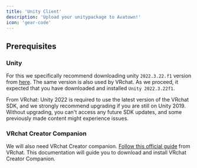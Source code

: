 ```yaml
---
title: 'Unity Client'
description: 'Upload your unitypackage to Avatown!'
icon: 'gear-code'
---
```


## Prerequisites

### Unity

For this we specifically recommend downloading unity `2022.3.22.f1` version from [here](https://unity.com/releases/editor/whats-new/2022.3.22). The same version is also used by VRchat. 
As we proceed, it expected that you have downloaded and installed `Unity 2022.3.22f1`.

From VRchat: Unity 2022 is required to use the latest version of the VRchat SDK, and we strongly recommend upgrading if you are still on Unity 2019. 
Without upgrading, you can't access any future SDK updates, and some previously made content might experience issues.

### VRchat Creator Companion

We will also need VRchat Creator companion. [Follow this official guide](https://vcc.docs.vrchat.com/) from VRchat. This documentation will guide you to download and install VRchat Creator Companion.

